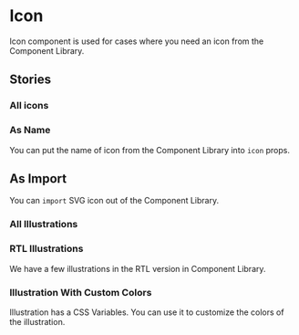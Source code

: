 
<Meta of={UiIconStories} />

# Icon
Icon component is used for cases where you need an icon from the Component Library.

<Canvas of={UiIconStories.Basic} />
<Controls of={UiIconStories.Basic} />

## Stories
### All icons
<Canvas of={UiIconStories.AllIcons} />

### As Name
You can put the name of icon from the Component Library into `icon` props.
<Canvas of={UiIconStories.AsName} />

## As Import
You can `import` SVG icon out of the Component Library.
<Canvas of={UiIconStories.AsImport} />

### All Illustrations
<Canvas of={UiIconStories.AllIllustrations} />

### RTL Illustrations
We have a few illustrations in the RTL version in Component Library.
<Canvas of={UiIconStories.RTLIllustrations} />

### Illustration With Custom Colors
Illustration has a CSS Variables. You can use it to customize the colors of the illustration.
<Canvas of={IllustrationWithCustomColors}/>
